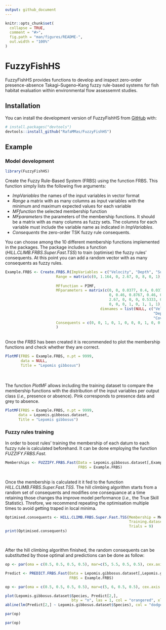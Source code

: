 ```yaml
---
output: github_document
---
```


<!-- README.md is generated from README.Rmd. Please edit that file -->

```r
knitr::opts_chunk$set(
  collapse = TRUE,
  comment = "#>",
  fig.path = "man/figures/README-",
  out.width = "100%"
)
```

# FuzzyFishHS

<!-- badges: start -->
<!-- badges: end -->

FuzzyFishHS provides functions to develop and inspect zero-order presence-absence Takagi–Sugeno–Kang fuzzy rule-based systems for fish habitat evaluation within environmental flow assessemnt studies. 

## Installation

You can install the development version of FuzzyFishHS from [GitHub](https://github.com/) with:

``` r
# install.packages("devtools")
devtools::install_github("RafaMMas/FuzzyFishHS")
```

## Example

### Model development

```r
library(FuzzyFishHS)
```

Create the Fuzzy Rule-Based System (FRBS) using the function FRBS. This function simply lists the following five arguments:

- *ImpVariables* the names of the input variables in vector format
- *Range* a matrix with as many columns as input variables with the minimum and maximum expected values for each variable
- *MFfunction* the selected membership function
- *MFparameters* the parameters of the membership functions. It should be a matrix with as many columns as fuzzy sets. The columns for each variable must include the variable name as indicated in *ImpVariables*.
- *Consequents* the zero-order TSK fuzzy rule consequents.

You can choose among the 10 different membership functions implemented in the packages. The package includes a function (*HILL.CLIMB.FRBS.Super.Fast.TSS*) to train (optimise) the fuzzy rules' consequents. At this point you can add a random vector with as many consequents as fuzzy rules. 
<br>
```r
Example.FRBS <- Create.FRBS.R(ImpVariables = c("Velocity", "Depth", "Substrate.index", "Cover.index"),
                       Range = matrix(c(0, 1.164, 0, 2.67, 0, 8, 0, 1), ncol = 4, dimnames = list(NULL, c("Velocity", "Depth", "Substrate.index", "Cover.index")
                                                                                                  )),
                       MFfunction = PIMF,
                       MFparameters = matrix(c(0, 0, 0.0377, 0.4, 0.0377, 0.4, 1.164, 1.164, 0, 
                                               0, 0.46, 0.8767, 0.46, 0.8767, 1.3067, 2.67, 1.3067, 2.67, 2.67, 
                                               2.67, 0, 0, 0, 0.5333, 0, 0.5333, 3.8667, 6, 3.8667, 6, 8, 8, 
                                               0, 0, 0, 1, 0, 1, 1, 1), ncol = 10, 
                                           dimnames = list(NULL, c("VelocityL", "VelocityH", "DepthL", 
                                                                   "DepthM", "DepthH", "Substrate.indexL", "Substrate.indexM", "Substrate.indexH", 
                                                                   "Cover.indexL", "Cover.indexH"))),
                       Consequents = c(0, 0, 1, 0, 1, 0, 0, 0, 1, 0, 0, 0, 0, 0, 0, 0, 0, 0, 1, 0, 1, 1, 0, 0.5, 0, 0, 1, 0, 0, 1, 1, 0, 0, 0, 0, 0)
                       )
```
<br>
Once the *FRBS* has been created it is recommended to plot the membership functions and check whether they are correct.
<br>
```r
PlotMF(FRBS = Example.FRBS, n.pt = 9999,
       data = NULL,
       Title = "Lepomis gibbosus")
```
<br>
<br>
The function *PlotMF* allows including the training dataset to compare the membership functions with the distribution of the input variables per output class (*i.e.,* presence or absence). Pink corresponds to presence data and grey to absence.
<br>
```r
PlotMF(FRBS = Example.FRBS, n.pt = 9999,
      data = Lepomis.gibbosus.dataset,
      Title = "Lepomis gibbosus")
```

### Fuzzy rules training

In order to boost rules' training the membership of each datum to each fuzzy rule is calculated beforehand. It can be done employing the function *FUZZIFY.FRBS.Fast*.
<br>
```r
Memberships <- FUZZIFY.FRBS.Fast(Data = Lepomis.gibbosus.dataset[,Example.FRBS$ImpVariables],
                                 FRBS = Example.FRBS)
```
<br>
Once the membership is calculated it it fed to the function *HILL.CLIMB.FRBS.Super.Fast.TSS*. The hill climbing algorithm starts from a random set of consequents and modifies one consequance at a time retaining those changes tha improve model performance (*i.e.,* the True Skill Statistic). Threfore, we recommend repeating the optimisation multiple times to avoid getting traped in local minima.
<br>
```r
Optimised.consequents <- HILL.CLIMB.FRBS.Super.Fast.TSS(Membership = Memberships,
                                                        Training.dataset = Lepomis.gibbosus.dataset,
                                                        Trials = 9)
print(Optimised.consequents)

```
<br>

After the hill climbing algorithm finished, the random consequents can be substitutted by those optimal and predictions can be done as follow:

```r

op <- par(oma = c(0.5, 0.5, 0.5, 0.5), mar=c(5, 5.5, 0.5, 0.5), cex.axis = 1.5, cex.lab = 2, mgp = c(2, 1, 0))

```

```r

Predict <- PREDICT.FRBS.Fast(Data = Lepomis.gibbosus.dataset[,Lepomis.gibbosus.FRBS$ImpVariables],
                             FRBS = Example.FRBS)

op <- par(oma = c(0.5, 0.5, 0.5, 0.5), mar=c(5, 6, 0.5, 0.5), cex.axis = 1.5, cex.lab = 2, mgp = c(3.5, 1, 0))

plot(Lepomis.gibbosus.dataset$Species, Predict[2,],
                              bty = "n", las = 1, col = "orangered", xlab = "Observed", ylab = "Predicted")
abline(lm(Predict[2,] ~ Lepomis.gibbosus.dataset$Species), col = "dodgerblue")

par(op)

```

```r

par(op)

```

<br>

